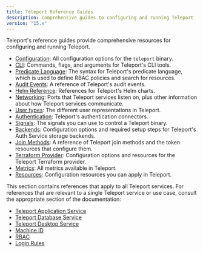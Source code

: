 ```yaml
---
title: Teleport Reference Guides
description: Comprehensive guides to configuring and running Teleport
version: "15.x"
---
```


Teleport's reference guides provide comprehensive resources for configuring and
running Teleport.

- [Configuration](/docs/reference/config): All configuration options for the `teleport`
  binary.
- [CLI](/docs/reference/cli): Commands, flags, and arguments for Teleport's CLI tools.
- [Predicate Language](/docs/reference/predicate-language): The syntax for Teleport's
  predicate language, which is used to define RBAC policies and search for
  resources.
- [Audit Events](/docs/reference/audit): A reference of Teleport's audit events.
- [Helm Reference](/docs/reference/helm-reference): References for Teleport's Helm charts.
- [Networking](/docs/reference/networking): Ports that Teleport services listen on, plus
  other information about how Teleport services communicate.
- [User types](/docs/reference/user-types): The different user representations in Teleport.
- [Authentication](/docs/reference/authentication): Teleport's authentication connectors.
- [Signals](/docs/reference/signals): The signals you can use to control a Teleport
  binary.
- [Backends](/docs/reference/backends): Configuration options and required setup steps for
  Teleport's Auth Service storage backends.
- [Join Methods](/docs/reference/join-methods): A reference of Teleport join methods and the token resources that configure them.
- [Terraform Provider](/docs/reference/terraform-provider): Configuration options and
  resources for the Teleport Terraform provider.
- [Metrics](/docs/reference/metrics): All metrics available in Teleport.
- [Resources](/docs/reference/resources): Configuration resources you can apply in
  Teleport.

<Tip>
  This section contains references that apply to all Teleport services. For
  references that are relevant to a single Teleport service or use case, consult
  the appropriate section of the documentation:

  - [Teleport Application Service](/docs/application-access/reference)
  - [Teleport Database Service](/docs/database-access/reference)
  - [Teleport Desktop Service](/docs/desktop-access/reference)
  - [Machine ID](/docs/machine-id/reference)
  - [RBAC](/docs/access-controls/reference)
  - [Login Rules](/docs/access-controls/login-rules/reference)
</Tip>
